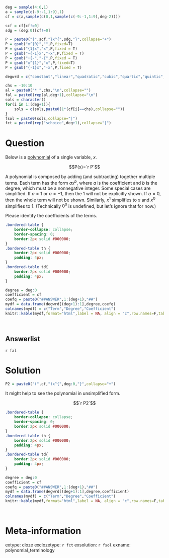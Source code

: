 ```r
deg = sample(4:6,1)
a = sample(c(-9:-1,1:9),1)
cf = c(a,sample(c(0,1,sample(c(-9:-1,1:9),deg-2))))

scf = cf[cf!=0]
sdg = (deg:0)[cf!=0]

P = paste0("{",scf,"}x^{",sdg,"}",collapse="+")
P = gsub("x^{0}","",P,fixed=T)
P = gsub("{1}x","x",P,fixed = T)
P = gsub("+{-1}x","-x",P,fixed = T)
P = gsub("+{-","-{",P,fixed = T)
P = gsub("x^{1}","x",P,fixed=T)
P = gsub("{-1}x","-x",P,fixed = T)

degwrd = c("constant","linear","quadratic","cubic","quartic","quintic","sextic")

chs = -10:10
al = paste0("* ",chs,"\n",collapse="")
fal = paste0(rep(al,deg+1),collapse="\n")
sols = character()
for(i in 1:(deg+1)){
    sols = c(sols,paste0(1*(cf[i]==chs),collapse=""))
}
fsol = paste0(sols,collapse="|")
fct = paste0(rep("schoice",deg+1),collapse="|")

```


Question
========

Below is a [polynomial](https://en.wikipedia.org/wiki/Polynomial) of a single variable, $x$.

$$P(x)=`r P`$$

A polynomial is composed by adding (and subtracting) together multiple terms. Each term has the form $ax^b$, where $a$ is the coefficient and $b$ is the degree, which must be a nonnegative integer. Some special cases are simplified. If $a=1$ or $a=-1$, then the 1 will not be explicitly shown. If $a=0$, then the whole term will not be shown. Similarly, $x^1$ simplifies to $x$ and $x^0$ simplifies to 1. (Technically $0^0$ is undefined, but let's ignore that for now.) 


Please identify the coefficients of the terms.

```css
.bordered-table {
    border-collapse: collapse;
    border-spacing: 0;
    border:2px solid #000000;
}
.bordered-table th {
    border:2px solid #000000;
    padding: 4px;
}
.bordered-table td{
    border:2px solid #000000;
    padding: 4px;
}
```

```r
degree = deg:0
coefficient = cf
coefq = paste0("##ANSWER",1:(deg+1),"##")
mydf = data.frame(degwrd[(deg+1):1],degree,coefq)
colnames(mydf) = c("Term","Degree","Coefficient")
knitr::kable(mydf,format="html",label = NA, align = "c",row.names=F,table.attr='class="bordered-table"')
```
\

Answerlist
--------

`r fal`

Solution
========

```r
P2 = paste0("(",cf,")x^{",deg:0,"}",collapse="+")
```

It might help to see the polynomial in unsimplified form.

$$`r P2`$$


```css
.bordered-table {
    border-collapse: collapse;
    border-spacing: 0;
    border:2px solid #000000;
}
.bordered-table th {
    border:2px solid #000000;
    padding: 4px;
}
.bordered-table td{
    border:2px solid #000000;
    padding: 4px;
}
```

```r
degree = deg:0
coefficient = cf
coefq = paste0("##ANSWER",1:(deg+1),"##")
mydf = data.frame(degwrd[(deg+1):1],degree,coefficient)
colnames(mydf) = c("Term","Degree","Coefficient")
knitr::kable(mydf,format="html",label = NA, align = "c",row.names=F,table.attr='class="bordered-table"')
```
\


Meta-information
============
extype: cloze
exclozetype: `r fct`
exsolution: `r fsol`
exname: polynomial_terminology